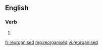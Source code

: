{{also|re-organised}}
==English==

===Verb===
{{head|en|verb form}}

# {{en-past of|reorganise}}

[[fr:reorganised]]
[[mg:reorganised]]
[[vi:reorganised]]